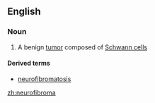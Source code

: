 ==English==

===Noun===
{{wikipedia}}
{{en-noun|pl2=neurofibromata}}

#{{medicine}} A benign [[tumor]] composed of [[Schwann cell]]s

====Derived terms====
*[[neurofibromatosis]]

[[zh:neurofibroma]]